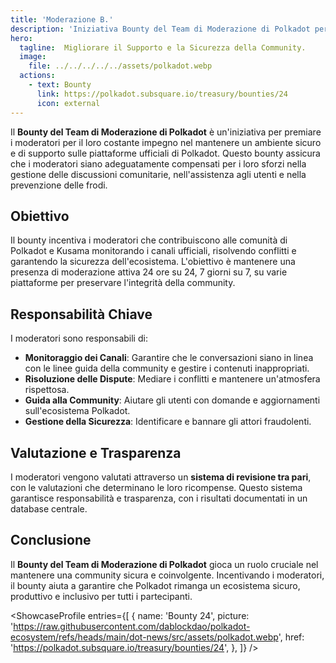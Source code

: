 ```yaml
---
title: 'Moderazione B.'
description: 'Iniziativa Bounty del Team di Moderazione di Polkadot per Migliorare il Supporto e la Sicurezza della Community'
hero:
  tagline:  Migliorare il Supporto e la Sicurezza della Community.
  image: 
    file: ../../../../../assets/polkadot.webp
  actions:
    - text: Bounty
      link: https://polkadot.subsquare.io/treasury/bounties/24
      icon: external
---
```



Il **Bounty del Team di Moderazione di Polkadot** è un'iniziativa per premiare i moderatori per il loro costante impegno nel mantenere un ambiente sicuro e di supporto sulle piattaforme ufficiali di Polkadot. Questo bounty assicura che i moderatori siano adeguatamente compensati per i loro sforzi nella gestione delle discussioni comunitarie, nell'assistenza agli utenti e nella prevenzione delle frodi.

## Obiettivo
Il bounty incentiva i moderatori che contribuiscono alle comunità di Polkadot e Kusama monitorando i canali ufficiali, risolvendo conflitti e garantendo la sicurezza dell'ecosistema. L'obiettivo è mantenere una presenza di moderazione attiva 24 ore su 24, 7 giorni su 7, su varie piattaforme per preservare l'integrità della community.

## Responsabilità Chiave
I moderatori sono responsabili di:
- **Monitoraggio dei Canali**: Garantire che le conversazioni siano in linea con le linee guida della community e gestire i contenuti inappropriati.
- **Risoluzione delle Dispute**: Mediare i conflitti e mantenere un'atmosfera rispettosa.
- **Guida alla Community**: Aiutare gli utenti con domande e aggiornamenti sull'ecosistema Polkadot.
- **Gestione della Sicurezza**: Identificare e bannare gli attori fraudolenti.

## Valutazione e Trasparenza
I moderatori vengono valutati attraverso un **sistema di revisione tra pari**, con le valutazioni che determinano le loro ricompense. Questo sistema garantisce responsabilità e trasparenza, con i risultati documentati in un database centrale.

## Conclusione
Il **Bounty del Team di Moderazione di Polkadot** gioca un ruolo cruciale nel mantenere una community sicura e coinvolgente. Incentivando i moderatori, il bounty aiuta a garantire che Polkadot rimanga un ecosistema sicuro, produttivo e inclusivo per tutti i partecipanti.

<ShowcaseProfile
  entries={[
    {
      name: 'Bounty 24',
      picture: 'https://raw.githubusercontent.com/dablockdao/polkadot-ecosystem/refs/heads/main/dot-news/src/assets/polkadot.webp',
      href: 'https://polkadot.subsquare.io/treasury/bounties/24',
    },
  ]}
/>
